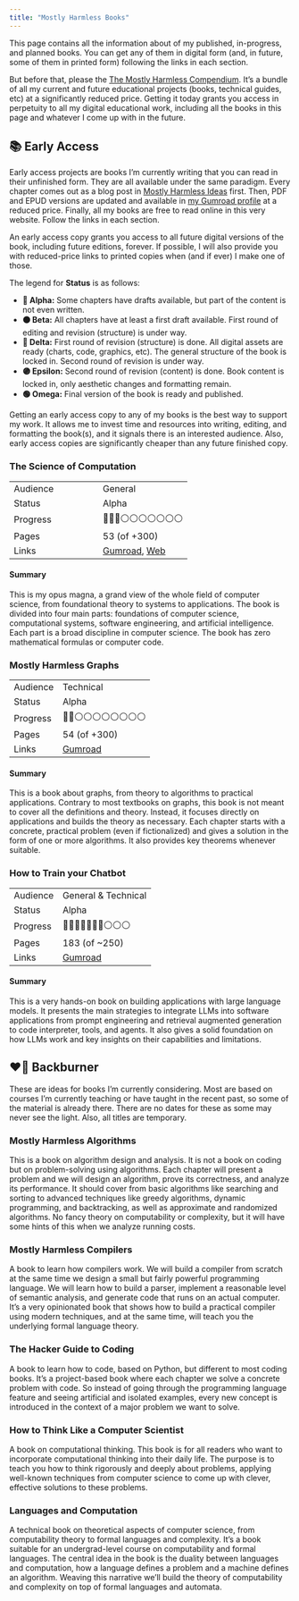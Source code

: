 ```yaml
---
title: "Mostly Harmless Books"
---
```


This page contains all the information about of my published, in-progress, and planned books. You can get any of them in digital form (and, in future, some of them in printed form) following the links in each section.

But before that, please the [The Mostly Harmless Compendium](https://store.apiad.net/l/compendium). It's a bundle of all my current and future educational projects (books, technical guides, etc) at a significantly reduced price. Getting it today grants you access in perpetuity to all my digital educational work, including all the books in this page and whatever I come up with in the future.

## 📚 Early Access

Early access projects are books I'm currently writing that you can read in their unfinished form. They are all available under the same paradigm. Every chapter comes out as a blog post in [Mostly Harmless Ideas](https://blog.apiad.net) first. Then, PDF and EPUD versions are updated and available in [my Gumroad profile](https://store.apiad.net) at a reduced price. Finally, all my books are free to read online in this very website. Follow the links in each section.

An early access copy grants you access to all future digital versions of the book, including future editions, forever. If possible, I will also provide you with reduced-price links to printed copies when (and if ever) I make one of those.

The legend for **Status** is as follows:

- **🔴 Alpha:** Some chapters have drafts available, but part of the content is not even written.
- **🟠 Beta:** All chapters have at least a first draft available. First round of editing and revision (structure) is under way.
- **🔵 Delta:** First round of revision (structure) is done. All digital assets are ready (charts, code, graphics, etc). The general structure of the book is locked in. Second round of revision is under way.
- **🟣 Epsilon:** Second round of revision (content) is done. Book content is locked in, only aesthetic changes and formatting remain.
- **🟢 Omega:** Final version of the book is ready and published.

Getting an early access copy to any of my books is the best way to support my work. It allows me to invest time and resources into writing, editing, and formatting the book(s), and it signals there is an interested audience. Also, early access copies are significantly cheaper than any future finished copy.

### The Science of Computation

| | |
|-|-|
| Audience  | General |
| Status    | Alpha   |
| Progress  | 🔴🔴🔴⚪⚪⚪⚪⚪⚪⚪ |
| Pages     | 53 (of +300) |
| Links     | [Gumroad](https://store.apiad.net/l/tsoc), [Web](https://books.apiad.net/tsoc)

#### Summary

This is my opus magna, a grand view of the whole field of computer science, from foundational theory to systems to applications. The book is divided into four main parts: foundations of computer science, computational systems, software engineering, and artificial intelligence. Each part is a broad discipline in computer science. The book has zero mathematical formulas or computer code.

### Mostly Harmless Graphs

| | |
|-|-|
| Audience  | Technical |
| Status    | Alpha   |
| Progress  | 🔴🔴⚪⚪⚪⚪⚪⚪⚪⚪ |
| Pages     | 54 (of +300) |
| Links     | [Gumroad](https://store.apiad.net/l/graphs)

#### Summary

This is a book about graphs, from theory to algorithms to practical applications. Contrary to most textbooks on graphs, this book is not meant to cover all the definitions and theory. Instead, it focuses directly on applications and builds the theory as necessary. Each chapter starts with a concrete, practical problem (even if fictionalized) and gives a solution in the form of one or more algorithms. It also provides key theorems whenever suitable.

### How to Train your Chatbot

| | |
|-|-|
| Audience  | General & Technical |
| Status    | Alpha   |
| Progress  | 🔴🔴🔴🔴🔴🔴🔴⚪⚪⚪ |
| Pages     | 183 (of ~250) |
| Links     | [Gumroad](https://store.apiad.net/l/chatbots)

#### Summary

This is a very hands-on book on building applications with large language models. It presents the main strategies to integrate LLMs into software applications from prompt engineering and retrieval augmented generation to code interpreter, tools, and agents. It also gives a solid foundation on how LLMs work and key insights on their capabilities and limitations.

## ❤️‍🔥 Backburner

These are ideas for books I'm currently considering. Most are based on courses I'm currently teaching or have taught in the recent past, so some of the material is already there. There are no dates for these as some may never see the light. Also, all titles are temporary.

### Mostly Harmless Algorithms

This is a book on algorithm design and analysis. It is not a book on coding but on problem-solving using algorithms. Each chapter will present a problem and we will design an algorithm, prove its correctness, and analyze its performance. It should cover from basic algorithms like searching and sorting to advanced techniques like greedy algorithms, dynamic programming, and backtracking, as well as approximate and randomized algorithms. No fancy theory on computability or complexity, but it will have some hints of this when we analyze running costs.

### Mostly Harmless Compilers

A book to learn how compilers work. We will build a compiler from scratch at the same time we design a small but fairly powerful programming language. We will learn how to build a parser, implement a reasonable level of semantic analysis, and generate code that runs on an actual computer. It’s a very opinionated book that shows how to build a practical compiler using modern techniques, and at the same time, will teach you the underlying formal language theory.

### The Hacker Guide to Coding

A book to learn how to code, based on Python, but different to most coding books. It’s a project-based book where each chapter we solve a concrete problem with code. So instead of going through the programming language feature and seeing artificial and isolated examples, every new concept is introduced in the context of a major problem we want to solve.

### How to Think Like a Computer Scientist

A book on computational thinking. This book is for all readers who want to incorporate computational thinking into their daily life. The purpose is to teach you how to think rigorously and deeply about problems, applying well-known techniques from computer science to come up with clever, effective solutions to these problems.

### Languages and Computation

A technical book on theoretical aspects of computer science, from computability theory to formal languages and complexity. It’s a book suitable for an undergrad-level course on computability and formal languages. The central idea in the book is the duality between languages and computation, how a language defines a problem and a machine defines an algorithm. Weaving this narrative we'll build the theory of computability and complexity on top of formal languages and automata.
